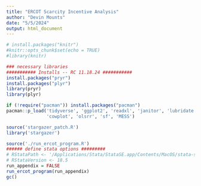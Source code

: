 ```yaml
---
title: "ERCOT Scarcity Incentive Analysis"
author: "Devin Mounts"
date: "5/5/2024"
output: html_document
---
```


```r
# install.packages("knitr")
#knitr::opts_chunk$set(echo = TRUE)
#library(knitr)

### necessary libraries
########### Installs -- RC 11.18.24 ###########
install.packages("pryr")
install.packages("plyr")
library(pryr)
library(plyr)

if (!require("pacman")) install.packages("pacman")
pacman::p_load('tidyverse', 'ggplot2', 'readxl', 'janitor', 'lubridate', 'geojsonio', 'broom', 'sp', 'zoo', 'fastDummies', 'stargazer', 'RStata', 'suncalc',
               'cowplot', 'olsrr', 'sf', 'MESS')

source('stargazer_patch.R')
library('stargazer')
```

```r
source('./run_ercot_program.R')
###### define stata options #########
# RStataPath <- '/Applications/Stata/StataSE.app/Contents/MacOS/stata-se'
# RStataVersion <- 18.5
run_appendix = FALSE
run_ercot_program(run_appendix)
gc()
```


